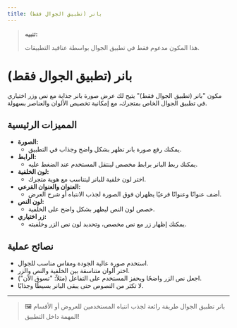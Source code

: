 ```yaml
---
title: بانر (تطبيق الجوال فقط)
---
```


> **تنبيه:**
> 
> هذا المكون مدعوم فقط في تطبيق الجوال بواسطة عناقيد التطبيقات.

# بانر (تطبيق الجوال فقط)

مكون "بانر (تطبيق الجوال فقط)" يتيح لك عرض صورة بانر جذابة مع نص وزر اختياري في تطبيق الجوال الخاص بمتجرك، مع إمكانية تخصيص الألوان والعناصر بسهولة.

## المميزات الرئيسية

- **الصورة:**
  - يمكنك رفع صورة بانر تظهر بشكل واضح وجذاب في التطبيق.
- **الرابط:**
  - يمكنك ربط البانر برابط مخصص لينتقل المستخدم عند الضغط عليه.
- **لون الخلفية:**
  - اختر لون خلفية للبانر ليتناسب مع هوية متجرك.
- **العنوان والعنوان الفرعي:**
  - أضف عنوانًا وعنوانًا فرعيًا يظهران فوق الصورة لجذب الانتباه أو شرح العرض.
- **لون النص:**
  - خصص لون النص ليظهر بشكل واضح على الخلفية.
- **زر اختياري:**
  - يمكنك إظهار زر مع نص مخصص، وتحديد لون نص الزر وخلفيته.

## نصائح عملية
- استخدم صورة عالية الجودة ومقاس مناسب للجوال.
- اختر ألوان متناسقة بين الخلفية والنص والزر.
- اجعل نص الزر واضحًا ويحفز المستخدم على التفاعل (مثلاً: "تسوق الآن").
- لا تكثر من النصوص حتى يبقى البانر بسيطًا وجذابًا.

---

> 🖼️ بانر تطبيق الجوال طريقة رائعة لجذب انتباه المستخدمين للعروض أو الأقسام المهمة داخل التطبيق!
